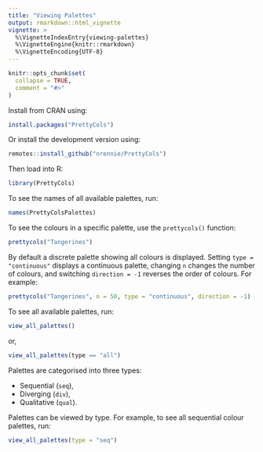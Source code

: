 ---
title: "Viewing Palettes"
output: rmarkdown::html_vignette
vignette: >
  %\VignetteIndexEntry{viewing-palettes}
  %\VignetteEngine{knitr::rmarkdown}
  %\VignetteEncoding{UTF-8}
---

```{r, include = FALSE}
knitr::opts_chunk$set(
  collapse = TRUE,
  comment = "#>"
)
```

Install from CRAN using:
``` {r, eval = FALSE}
install.packages("PrettyCols")
```

Or install the development version using:
``` {r, eval = FALSE}
remotes::install_github("nrennie/PrettyCols")
```

Then load into R:
```{r}
library(PrettyCols)
```

To see the names of all available palettes, run:
```{r}
names(PrettyColsPalettes)
```

To see the colours in a specific palette, use the `prettycols()` function:
```{r, out.width = "100%", fig.align="center"}
prettycols("Tangerines")
```

By default a discrete palette showing all colours is displayed. Setting `type = "continuous"` displays a continuous palette, changing `n` changes the number of colours, and switching `direction = -1` reverses the order of colours. For example:
```{r, out.width = "100%", fig.align="center"}
prettycols("Tangerines", n = 50, type = "continuous", direction = -1)
```

To see all available palettes, run:
```{r, out.width = "100%", fig.align="center"}
view_all_palettes()
```

or, 

```{r, eval = FALSE}
view_all_palettes(type == "all")
```

Palettes are categorised into three types: 

* Sequential (`seq`), 
* Diverging (`div`), 
* Qualitative (`qual`).

Palettes can be viewed by type. For example, to see all sequential colour palettes, run:

```{r, out.width = "100%", fig.align="center"}
view_all_palettes(type = "seq")
```

